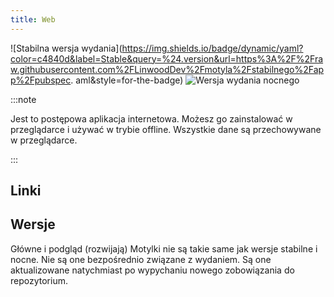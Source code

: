 ```yaml
---
title: Web
---
```


![Stabilna wersja wydania](https://img.shields.io/badge/dynamic/yaml?color=c4840d&label=Stable&query=%24.version&url=https%3A%2F%2Fraw.githubusercontent.com%2FLinwoodDev%2Fmotyla%2Fstabilnego%2Fapp%2Fpubspec. aml&style=for-the-badge)
![Wersja wydania nocnego](https://img.shields.io/badge/dynamic/yaml?color=f7d28c&label=Nightly&query=%24.version&url=https%3A%2F%2Fraw.githubusercontent.com%2FLinwoodDev%2Fbutterfly%2Fnightly%2Fapp%2Fpubspec.yaml&style=for-the-badge)


:::note

Jest to postępowa aplikacja internetowa. Możesz go zainstalować w przeglądarce i używać w trybie offline.
Wszystkie dane są przechowywane w przeglądarce.

:::

## Linki

<CardGrid>
  <DownloadButton after="/downloads/post-windows" href="https://web.butterfly.linwood.dev" title="Main" />
  <DownloadButton href="https://preview.butterfly.linwood.dev" title="Preview" />
</CardGrid>

## Wersje

Główne i podgląd (rozwijają) Motylki nie są takie same jak wersje stabilne i nocne.
Nie są one bezpośrednio związane z wydaniem. Są one aktualizowane natychmiast po wypychaniu nowego zobowiązania do repozytorium.
